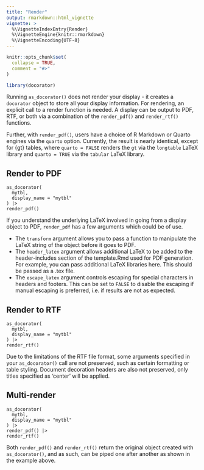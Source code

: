 ```yaml
---
title: "Render"
output: rmarkdown::html_vignette
vignette: >
  %\VignetteIndexEntry{Render}
  %\VignetteEngine{knitr::rmarkdown}
  %\VignetteEncoding{UTF-8}
---
```


```r
knitr::opts_chunk$set(
  collapse = TRUE,
  comment = "#>"
)
```

```r
library(docorator)
```

Running `as_docorator()` does not render your display - it creates a `docorator` object to store all your display information. For rendering, an explicit call to a render function is needed. A display can be output to PDF, RTF, or both via a combination of the `render_pdf()` and `render_rtf()` functions.

Further, with `render_pdf()`, users have a choice of R Markdown or Quarto engines via the `quarto` option. Currently, the result is nearly identical, except for {gt} tables, where `quarto = FALSE` renders the `gt` via the `longtable` LaTeX library and `quarto = TRUE` via the `tabular` LaTeX library. 

## Render to PDF

```
as_docorator(
  mytbl,
  display_name = "mytbl"
) |> 
render_pdf()
```

If you understand the underlying LaTeX involved in going from a display object to PDF, `render_pdf` has a few arguments which could be of use. 

- The `transform` argument allows you to pass a function to manipulate the LaTeX string of the object before it goes to PDF. 
- The `header_latex` argument allows additional LaTeX to be added to the header-includes section of the template.Rmd used for PDF generation. For example, you can pass additional LaTeX libraries here. This should be passed as a .tex file. 
- The `escape_latex` argument controls escaping for special characters in headers and footers. This can be set to `FALSE` to disable the escaping if manual escaping is preferred, i.e. if results are not as expected.

## Render to RTF

```
as_docorator(
  mytbl,
  display_name = "mytbl"
) |> 
render_rtf()
```

Due to the limitations of the RTF file format, some arguments specified in your `as_docorator()` call are not preserved, such as certain formatting or table styling. Document decoration headers are also not preserved, only titles specified as 'center' will be applied. 

## Multi-render

```
as_docorator(
  mytbl,
  display_name = "mytbl"
) |>
render_pdf() |>
render_rtf()
```

Both `render_pdf()` and `render_rtf()` return the original object created with `as_docorator()`, and as such, can be piped one after another as shown in the example above.
